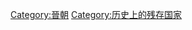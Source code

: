 {{Catnav|頁面分類|历史|各國歷史|中国历史|中国朝代|魏晉南北朝|晉朝}}
{{Catnav|頁面分類|社会|政治|政治制度|政体|帝國|中国朝代|魏晉南北朝|晉朝}}
{{Catnav|頁面分類|社会|政治|朝代|中国朝代|魏晉南北朝|晉朝}}

{{Catmore}}


[[Category:晉朝|Category:晉朝]]
[[Category:历史上的残存国家|Category:历史上的残存国家]]